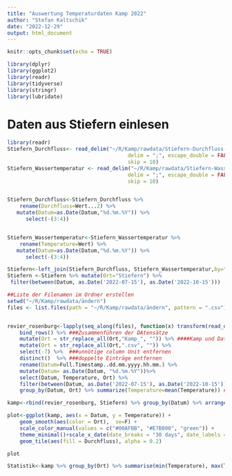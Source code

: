 ```yaml
---
title: "Auswertung Temperaturdaten Kamp 2022"
author: "Stefan Kaltschik"
date: "2022-12-29"
output: html_document
---
```


```r
knitr::opts_chunk$set(echo = TRUE)
```

```r
library(dplyr)
library(ggplot2)
library(readr)
library(tidyverse)
library(stringr)
library(lubridate)
```
# Daten aus Stiefern einlesen

```r
library(readr)
Stiefern_Durchfluss<- read_delim("~/R/Kamp/rawdata/Stiefern-Durchfluss-Jahr.csv", 
                                       delim = ";", escape_double = FALSE, trim_ws = TRUE, 
                                       skip = 10)
Stiefern_Wassertemperatur <- read_delim("~/R/Kamp/rawdata/Stiefern-Wassertemperatur-Jahr.csv", 
                                       delim = ";", escape_double = FALSE, trim_ws = TRUE, 
                                       skip = 10)


Stiefern_Durchfluss<-Stiefern_Durchfluss %>%  
    rename(Durchfluss=Wert...2) %>% 
   mutate(Datum=as.Date(Datum,"%d.%m.%Y")) %>% 
      select(-(3:4))  


Stiefern_Wassertemperatur<-Stiefern_Wassertemperatur %>%  
    rename(Temperature=Wert) %>% 
   mutate(Datum=as.Date(Datum,"%d.%m.%Y")) %>% 
      select(-(3:4))  

Stiefern<-left_join(Stiefern_Durchfluss, Stiefern_Wassertemperatur,by="Datum" )
Stiefern <-Stiefern %>% mutate(Ort="Stiefern") %>% 
 filter(between(Datum, as.Date('2022-07-15'), as.Date('2022-10-15')))
```



```r
##Liste der Filenamen im Ordner erstellen
setwd("~/R/Kamp/rawdata/ändern")
files <- list.files(path = "~/R/Kamp/rawdata/ändern", pattern = ".csv")


revier_rosenburg<-lapply(seq_along(files), function(x) transform(read_delim(files[x], skip=3,), Ort = files[x])) %>% ###Lese alle files ein und füge column Ort hinzu wobei column der Name der Datei ist
    bind_rows() %>% ###Zusammenführen der DAtensätze
    mutate(Ort = str_replace_all(Ort,"Kamp_", "")) %>% ####Kamp und Dateieindung aus Reihen entfernen
    mutate(Ort = str_replace_all(Ort,".csv", "")) %>%
    select(-7) %>%  ###unnötige column Unit entfernen
    distinct()  %>% ###doppelte Einträge entfernen
    rename(Datum=Full.Timestamp..dd.mm.yyyy.hh.mm.) %>% 
    mutate(Datum= as.Date(Datum, "%d.%m.%Y"))%>% 
    select(Datum, Temperature, Ort) %>%
    filter(between(Datum, as.Date('2022-07-15'), as.Date('2022-10-15'))) %>% 
    group_by(Datum, Ort) %>% summarize(Temperature=mean(Temperature)) ###Temperaturen gruppieren nach Tag, Mittelwert berechnen

```


```r
kamp<-rbind(revier_rosenburg, Stiefern) %>% group_by(Datum) %>% arrange(Datum) %>% fill(Durchfluss, .direction = "up")

```




```r


plot<-ggplot(kamp, aes(x = Datum, y = Temperature)) + 
    geom_smooth(aes(color = Ort),  se=F) +
    scale_color_manual(values = c("#00AFBB", "#E7B800", "green")) +
    theme_minimal()+scale_x_date(date_breaks = "30 days", date_labels = "%d")+
    geom_tile(aes(fill = Durchfluss), alpha = 0.2)

plot

```

```r

Statistik<-kamp %>% group_by(Ort) %>% summarise(min(Temperature), max(Temperature), mean(Temperature), var(Temperature), median(Temperature))

```

